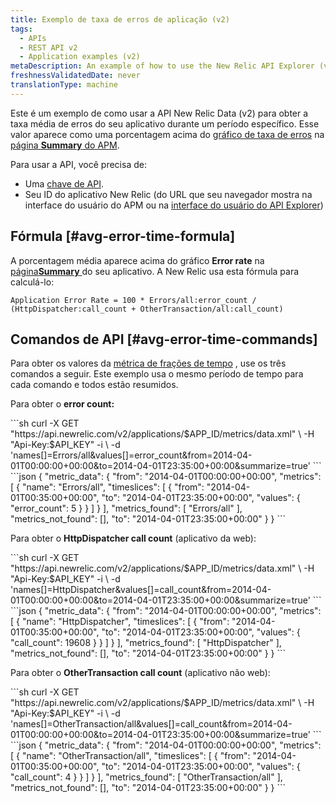 ```yaml
---
title: Exemplo de taxa de erros de aplicação (v2)
tags:
  - APIs
  - REST API v2
  - Application examples (v2)
metaDescription: An example of how to use the New Relic API Explorer (v2) to get your app's average error rate percentage over a specific time period.
freshnessValidatedDate: never
translationType: machine
---
```


Este é um exemplo de como usar a API New Relic Data (v2) para obter a taxa média de erros do seu aplicativo durante um período específico. Esse valor aparece como uma porcentagem acima do [gráfico de taxa de erros](#avg-error-image) na [página <DoNotTranslate>**Summary**</DoNotTranslate> do APM](/docs/apm/applications-menu/monitoring/apm-overview-page).

Para usar a API, você precisa de:

* Uma [chave de API](/docs/apis/rest-api-v2/getting-started/introduction-new-relic-rest-api-v2#api_key).
* Seu ID do aplicativo New Relic (do URL que seu navegador mostra na interface do usuário do APM ou na [interface do usuário do API Explorer](/docs/apis/api-explorer-examples-metric-data#app_id))

## Fórmula [#avg-error-time-formula]

A porcentagem média aparece acima do gráfico <DoNotTranslate>**Error rate**</DoNotTranslate> na [página<DoNotTranslate>**Summary**</DoNotTranslate> ](/docs/apm/applications-menu/monitoring/apm-overview-page)do seu aplicativo. A New Relic usa esta fórmula para calculá-lo:

```
Application Error Rate = 100 * Errors/all:error_count / (HttpDispatcher:call_count + OtherTransaction/all:call_count)
```

## Comandos de API [#avg-error-time-commands]

Para obter os valores da [métrica de frações de tempo](/docs/data-analysis/metrics/analyze-your-metrics/data-collection-metric-timeslice-event-data#timeslice-data) , use os três comandos a seguir. Este exemplo usa o mesmo período de tempo para cada comando e todos estão resumidos.

Para obter o <DoNotTranslate>**error count:**</DoNotTranslate>

<CollapserGroup>
  <Collapser title="Ligue para obter contagem de erros">
    ```sh
    curl -X GET "https://api.newrelic.com/v2/applications/$APP_ID/metrics/data.xml" \
        -H "Api-Key:$API_KEY" -i \
        -d 'names[]=Errors/all&values[]=error_count&from=2014-04-01T00:00:00+00:00&to=2014-04-01T23:35:00+00:00&summarize=true'
    ```
  </Collapser>

  <Collapser title="Exemplo de saída da chamada de contagem de erros">
    ```json
    {
      "metric_data": {
        "from": "2014-04-01T00:00:00+00:00",
        "metrics": [
          {
            "name": "Errors/all",
            "timeslices": [
              {
                "from": "2014-04-01T00:35:00+00:00",
                "to": "2014-04-01T23:35:00+00:00",
                "values": {
                  "error_count": 5
                }
              }
            ]
          }
        ],
        "metrics_found": [
          "Errors/all"
        ],
        "metrics_not_found": [],
        "to": "2014-04-01T23:35:00+00:00"
      }
    }
    ```
  </Collapser>
</CollapserGroup>

Para obter o <DoNotTranslate>**HttpDispatcher call count**</DoNotTranslate> (aplicativo da web):

<CollapserGroup>
  <Collapser title="Ligue para obter a contagem de chamadas do HttpDispatcher">
    ```sh
    curl -X GET "https://api.newrelic.com/v2/applications/$APP_ID/metrics/data.xml" \
        -H "Api-Key:$API_KEY" -i \
        -d 'names[]=HttpDispatcher&values[]=call_count&from=2014-04-01T00:00:00+00:00&to=2014-04-01T23:35:00+00:00&summarize=true'
    ```
  </Collapser>

  <Collapser title="Exemplo de saída da chamada de contagem de chamadas HttpDispatcher">
    ```json
    {
      "metric_data": {
        "from": "2014-04-01T00:00:00+00:00",
        "metrics": [
          {
            "name": "HttpDispatcher",
            "timeslices": [
              {
                "from": "2014-04-01T00:35:00+00:00",
                "to": "2014-04-01T23:35:00+00:00",
                "values": {
                  "call_count": 19608
                }
              }
            ]
          }
        ],
        "metrics_found": [
          "HttpDispatcher"
        ],
        "metrics_not_found": [],
        "to": "2014-04-01T23:35:00+00:00"
      }
    }
    ```
  </Collapser>
</CollapserGroup>

Para obter o <DoNotTranslate>**OtherTransaction call count**</DoNotTranslate> (aplicativo não web):

<CollapserGroup>
  <Collapser title="Ligue para obter a contagem de chamadas OtherTransaction">
    ```sh
    curl -X GET "https://api.newrelic.com/v2/applications/$APP_ID/metrics/data.xml" \
        -H "Api-Key:$API_KEY" -i \
        -d 'names[]=OtherTransaction/all&values[]=call_count&from=2014-04-01T00:00:00+00:00&to=2014-04-01T23:35:00+00:00&summarize=true'
    ```
  </Collapser>

  <Collapser title="Exemplo de saída da chamada de contagem de chamadas OtherTransaction">
    ```json
    {
      "metric_data": {
        "from": "2014-04-01T00:00:00+00:00",
        "metrics": [
          {
            "name": "OtherTransaction/all",
            "timeslices": [
              {
                "from": "2014-04-01T00:35:00+00:00",
                "to": "2014-04-01T23:35:00+00:00",
                "values": {
                  "call_count": 4
                }
              }
            ]
          }
        ],
        "metrics_found": [
          "OtherTransaction/all"
        ],
        "metrics_not_found": [],
        "to": "2014-04-01T23:35:00+00:00"
      }
    }
    ```
  </Collapser>
</CollapserGroup>